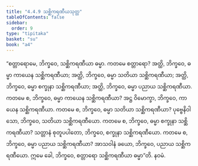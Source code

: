 ```yaml
---
title: "4.4.9 သစ္ဆိကရဏီယသုတ္တ"
tableOfContents: false
sidebar:
  order: 9
type: "tipitaka"
basket: "su"
book: "a4"
---
```



<DynamicBreadcrumb />

<Division number="189" book="a4" e="ch" v="15" p="502">

<Paragraph number="1163" book="a4">
“စတ္တာရောမေ, ဘိက္ခဝေ, သစ္ဆိကရဏီယာ ဓမ္မာ. ကတမေ စတ္တာရော? အတ္ထိ, ဘိက္ခဝေ, ဓမ္မာ ကာယေန သစ္ဆိကရဏီယာ; အတ္ထိ, ဘိက္ခဝေ, ဓမ္မာ သတိယာ သစ္ဆိကရဏီယာ; အတ္ထိ, ဘိက္ခဝေ, ဓမ္မာ စက္ခုနာ သစ္ဆိကရဏီယာ; အတ္ထိ, ဘိက္ခဝေ, ဓမ္မာ ပညာယ သစ္ဆိကရဏီယာ. ကတမေ စ, ဘိက္ခဝေ, ဓမ္မာ ကာယေန သစ္ဆိကရဏီယာ? အဋ္ဌ ဝိမောက္ခာ, ဘိက္ခဝေ, ကာယေန သစ္ဆိကရဏီယာ.
</Paragraph>

<Paragraph number="1164" book="a4">
ကတမေ စ, ဘိက္ခဝေ, ဓမ္မာ သတိယာ သစ္ဆိကရဏီယာ? ပုဗ္ဗေနိဝါသော, ဘိက္ခဝေ, သတိယာ သစ္ဆိကရဏီယော.
</Paragraph>

<Paragraph number="1165" book="a4">
ကတမေ စ, ဘိက္ခဝေ, ဓမ္မာ စက္ခုနာ သစ္ဆိကရဏီယာ? သတ္တာနံ စုတူပပါတော, ဘိက္ခဝေ, စက္ခုနာ သစ္ဆိကရဏီယော.
</Paragraph>

<Paragraph number="1166" book="a4">
ကတမေ စ, ဘိက္ခဝေ, ဓမ္မာ ပညာယ သစ္ဆိကရဏီယာ? အာသဝါနံ ခယော, ဘိက္ခဝေ, ပညာယ သစ္ဆိကရဏီယော. ဣမေ ခေါ, ဘိက္ခဝေ, စတ္တာရော သစ္ဆိကရဏီယာ ဓမ္မာ”တိ.

</Paragraph>
</Division>

<Paragraph number="1167" type="center" book="a4">
နဝမံ.
</Paragraph>